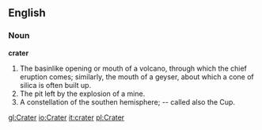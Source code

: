 ==English==

===Noun===

'''crater'''

#The basinlike opening or mouth of a volcano, through which the chief eruption comes; similarly, the mouth of a geyser, about which a cone of silica is often built up.
#The pit left by the explosion of a mine.
#A constellation of the southen hemisphere; -- called also the Cup.

[[gl:Crater]]
[[io:Crater]]
[[it:crater]]
[[pl:Crater]]